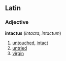 ==Latin==
===Adjective===
'''intactus''' (''intacta'', ''intactum'')
# [[untouched]], [[intact]]
# [[untried]]
# [[virgin]]